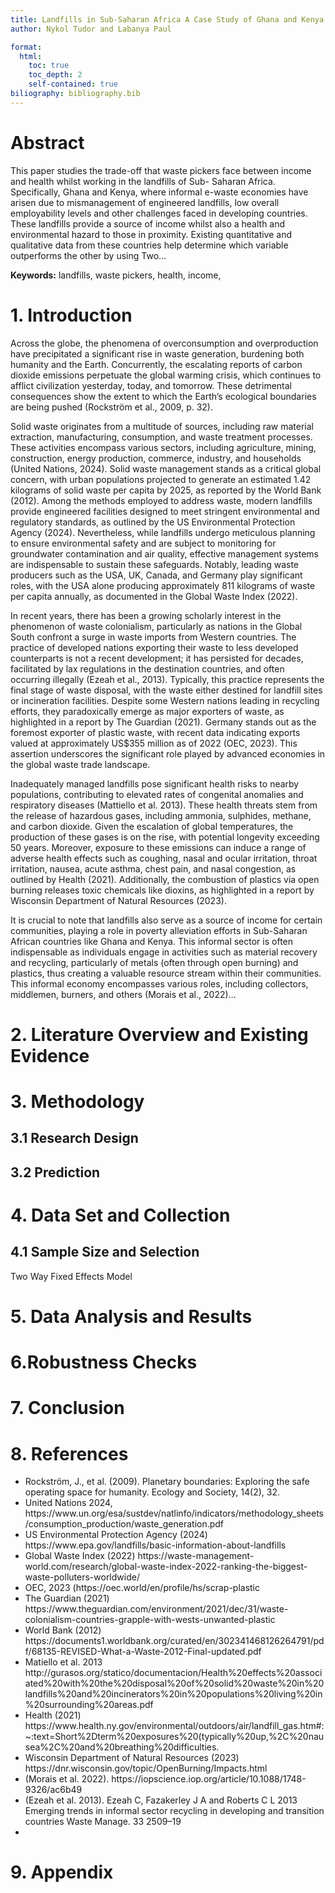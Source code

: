 ```yaml
---
title: Landfills in Sub-Saharan Africa A Case Study of Ghana and Kenya
author: Nykol Tudor and Labanya Paul

format: 
  html: 
    toc: true
    toc_depth: 2
    self-contained: true
biliography: bibliography.bib
---
```


# Abstract


This paper studies the trade-off that waste pickers face between income and health whilst working in the landfills of Sub- Saharan Africa. Specifically, Ghana and Kenya, where informal e-waste economies have arisen due to mismanagement of engineered landfills, low overall employability levels and other challenges faced in developing countries. These landfills provide a source of income whilst also a health and environmental hazard to those in proximity. Existing quantitative and qualitative data from these countries help determine which variable outperforms the other by using Two…

**Keywords:** landfills, waste pickers, health, income,

# 1. Introduction

Across the globe, the phenomena of overconsumption and overproduction have precipitated a significant rise in waste generation, burdening both humanity and the Earth. Concurrently, the escalating reports of carbon dioxide emissions perpetuate the global warming crisis, which continues to afflict civilization yesterday, today, and tomorrow. These detrimental consequences show the extent to which the Earth's ecological boundaries are being pushed (Rockström et al., 2009, p. 32). 

Solid waste originates from a multitude of sources, including raw material extraction, manufacturing, consumption, and waste treatment processes. These activities encompass various sectors, including agriculture, mining, construction, energy production, commerce, industry, and households (United Nations, 2024). Solid waste management stands as a critical global concern, with urban populations projected to generate an estimated 1.42 kilograms of solid waste per capita by 2025, as reported by the World Bank (2012). Among the methods employed to address waste, modern landfills provide engineered facilities designed to meet stringent environmental and regulatory standards, as outlined by the US Environmental Protection Agency (2024). Nevertheless, while landfills undergo meticulous planning to ensure environmental safety and are subject to monitoring for groundwater contamination and air quality, effective management systems are indispensable to sustain these safeguards. Notably, leading waste producers such as the USA, UK, Canada, and Germany play significant roles, with the USA alone producing approximately 811 kilograms of waste per capita annually, as documented in the Global Waste Index (2022). 

In recent years, there has been a growing scholarly interest in the phenomenon of waste colonialism, particularly as nations in the Global South confront a surge in waste imports from Western countries. The practice of developed nations exporting their waste to less developed counterparts is not a recent development; it has persisted for decades, facilitated by lax regulations in the destination countries, and often occurring illegally (Ezeah et al., 2013). Typically, this practice represents the final stage of waste disposal, with the waste either destined for landfill sites or incineration facilities. Despite some Western nations leading in recycling efforts, they paradoxically emerge as major exporters of waste, as highlighted in a report by The Guardian (2021). Germany stands out as the foremost exporter of plastic waste, with recent data indicating exports valued at approximately US$355 million as of 2022 (OEC, 2023). This assertion underscores the significant role played by advanced economies in the global waste trade landscape. 

Inadequately managed landfills pose significant health risks to nearby populations, contributing to elevated rates of congenital anomalies and respiratory diseases (Mattiello et al. 2013). These health threats stem from the release of hazardous gases, including ammonia, sulphides, methane, and carbon dioxide. Given the escalation of global temperatures, the production of these gases is on the rise, with potential longevity exceeding 50 years. Moreover, exposure to these emissions can induce a range of adverse health effects such as coughing, nasal and ocular irritation, throat irritation, nausea, acute asthma, chest pain, and nasal congestion, as outlined by Health (2021). Additionally, the combustion of plastics via open burning releases toxic chemicals like dioxins, as highlighted in a report by Wisconsin Department of Natural Resources (2023). 

It is crucial to note that landfills also serve as a source of income for certain communities, playing a role in poverty alleviation efforts in Sub-Saharan African countries like Ghana and Kenya. This informal sector is often indispensable as individuals engage in activities such as material recovery and recycling, particularly of metals (often through open burning) and plastics, thus creating a valuable resource stream within their communities. This informal economy encompasses various roles, including collectors, middlemen, burners, and others (Morais et al., 2022)... 

# 2. Literature Overview and Existing Evidence

# 3. Methodology

## 3.1 Research Design

## 3.2 Prediction

# 4. Data Set and Collection

## 4.1 Sample Size and Selection

Two Way Fixed Effects Model

# 5. Data Analysis and Results

# 6.Robustness Checks

# 7. Conclusion

# 8. References

-	Rockström, J., et al. (2009). Planetary boundaries: Exploring the safe operating space for humanity. Ecology and Society, 14(2), 32.
-	United Nations 2024, https://www.un.org/esa/sustdev/natlinfo/indicators/methodology_sheets/consumption_production/waste_generation.pdf
-	US Environmental Protection Agency (2024) https://www.epa.gov/landfills/basic-information-about-landfills 
-	Global Waste Index (2022) https://waste-management-world.com/research/global-waste-index-2022-ranking-the-biggest-waste-polluters-worldwide/
- OEC, 2023	(https://oec.world/en/profile/hs/scrap-plastic 
- The Guardian (2021)	https://www.theguardian.com/environment/2021/dec/31/waste-colonialism-countries-grapple-with-wests-unwanted-plastic 
-	 World Bank (2012) https://documents1.worldbank.org/curated/en/302341468126264791/pdf/68135-REVISED-What-a-Waste-2012-Final-updated.pdf
-	Matiello et al. 2013 http://gurasos.org/statico/documentacion/Health%20effects%20associated%20with%20the%20disposal%20of%20solid%20waste%20in%20landfills%20and%20incinerators%20in%20populations%20living%20in%20surrounding%20areas.pdf 
-	Health (2021) https://www.health.ny.gov/environmental/outdoors/air/landfill_gas.htm#:~:text=Short%2Dterm%20exposures%20(typically%20up,%2C%20nausea%2C%20and%20breathing%20difficulties.
- Wisconsin Department of Natural Resources (2023)	https://dnr.wisconsin.gov/topic/OpenBurning/Impacts.html
-	(Morais et al. 2022). https://iopscience.iop.org/article/10.1088/1748-9326/ac6b49 
-	(Ezeah et al. 2013).  Ezeah C, Fazakerley J A and Roberts C L 2013 Emerging trends in informal sector recycling in developing and transition countries Waste Manage. 33 2509–19
- 

# 9. Appendix